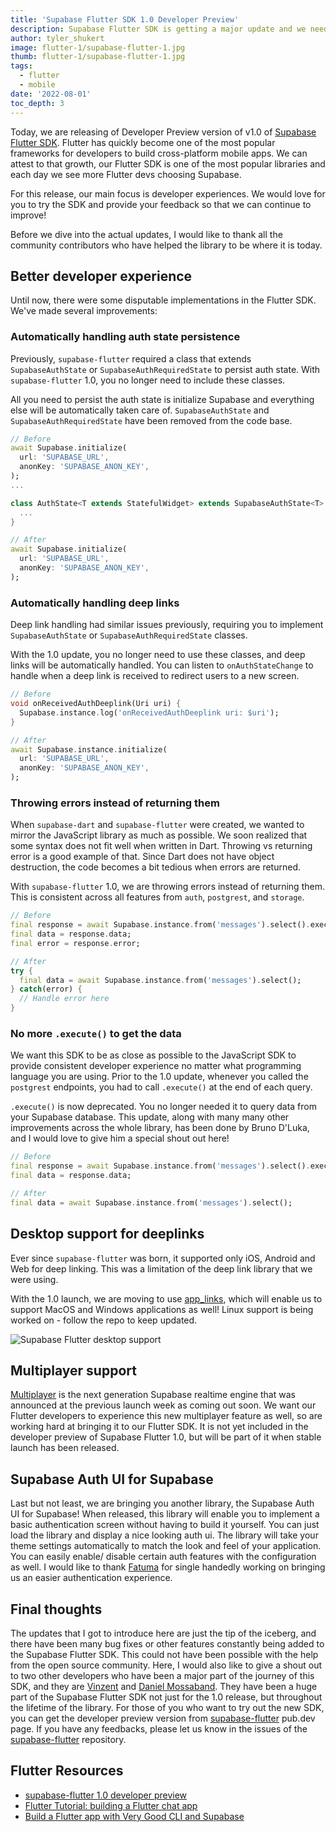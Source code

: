 ```yaml
---
title: 'Supabase Flutter SDK 1.0 Developer Preview'
description: Supabase Flutter SDK is getting a major update and we need your help making it better.
author: tyler_shukert
image: flutter-1/supabase-flutter-1.jpg
thumb: flutter-1/supabase-flutter-1.jpg
tags:
  - flutter
  - mobile
date: '2022-08-01'
toc_depth: 3
---
```


Today, we are releasing of Developer Preview version of v1.0 of [Supabase Flutter SDK](https://pub.dev/packages/supabase_flutter). Flutter has quickly become one of the most popular frameworks for developers to build cross-platform mobile apps. We can attest to that growth, our Flutter SDK is one of the most popular libraries and each day we see more Flutter devs choosing Supabase.

For this release, our main focus is developer experiences. We would love for you to try the SDK and provide your feedback so that we can continue to improve! 

Before we dive into the actual updates, I would like to thank all the community contributors who have helped the library to be where it is today. 

## Better developer experience

Until now, there were some disputable implementations in the Flutter SDK. We've made several improvements:

### Automatically handling auth state persistence 

Previously, `supabase-flutter` required a class that extends `SupabaseAuthState` or `SupabaseAuthRequiredState` to persist auth state. With `supabase-flutter` 1.0, you no longer need to include these classes. 

All you need to persist the auth state is initialize Supabase and everything else will be automatically taken care of. `SupabaseAuthState` and `SupabaseAuthRequiredState` have been removed from the code base. 

```dart
// Before
await Supabase.initialize(
  url: 'SUPABASE_URL',
  anonKey: 'SUPABASE_ANON_KEY',
);
...

class AuthState<T extends StatefulWidget> extends SupabaseAuthState<T> {
  ...
}

// After
await Supabase.initialize(
  url: 'SUPABASE_URL',
  anonKey: 'SUPABASE_ANON_KEY',
);
```

### Automatically handling deep links

Deep link handling had similar issues previously, requiring you to implement `SupabaseAuthState` or `SupabaseAuthRequiredState` classes. 

With the 1.0 update, you no longer need to use these classes, and deep links will be automatically handled. You can listen to `onAuthStateChange` to handle when a deep link is received to redirect users to a new screen. 

```dart
// Before
void onReceivedAuthDeeplink(Uri uri) {
  Supabase.instance.log('onReceivedAuthDeeplink uri: $uri');
}

// After
await Supabase.instance.initialize(
  url: 'SUPABASE_URL',
  anonKey: 'SUPABASE_ANON_KEY',
);
```

### Throwing errors instead of returning them

When `supabase-dart` and `supabase-flutter` were created, we wanted to mirror the JavaScript library as much as possible. We soon realized that some syntax does not fit well when written in Dart. Throwing vs returning error is a good example of that. Since Dart does not have object destruction, the code becomes a bit tedious when errors are returned. 

With `supabase-flutter` 1.0, we are throwing errors instead of returning them. This is consistent across all features from `auth`, `postgrest`, and `storage`. 

```dart
// Before
final response = await Supabase.instance.from('messages').select().execute();
final data = response.data;
final error = response.error;

// After
try {
  final data = await Supabase.instance.from('messages').select();
} catch(error) {
  // Handle error here
}
```

### No more `.execute()` to get the data

We want this SDK to be as close as possible to the JavaScript SDK to provide consistent developer experience no matter what programming language you are using. Prior to the 1.0 update, whenever you called the `postgrest` endpoints, you had to call `.execute()` at the end of each query. 

`.execute()` is now deprecated. You no longer needed it to query data from your Supabase database. This update, along with many many other improvements across the whole library, has been done by Bruno D'Luka, and I would love to give him a special shout out here!

```dart
// Before
final response = await Supabase.instance.from('messages').select().execute();
final data = response.data;

// After
final data = await Supabase.instance.from('messages').select();
```

## Desktop support for deeplinks

Ever since `supabase-flutter` was born, it supported only iOS, Android and Web for deep linking. This was a limitation of the deep link library that we were using. 

With the 1.0 launch, we are moving to use [app_links](https://pub.dev/packages/app_links), which will enable us to support MacOS and Windows applications as well! Linux support is being worked on - follow the repo to keep updated. 

![Supabase Flutter desktop support](/images/blog/flutter-1/supported-platforms-table.png)


## Multiplayer support

[Multiplayer](https://supabase.com/blog/2022/04/01/supabase-realtime-with-multiplayer-features) is the next generation Supabase realtime engine that was announced at the previous launch week as coming out soon. We want our Flutter developers to experience this new multiplayer feature as well, so are working hard at bringing it to our Flutter SDK. It is not yet included in the developer preview of Supabase Flutter 1.0, but will be part of it when stable launch has been released. 

## Supabase Auth UI for Supabase

Last but not least, we are bringing you another library, the Supabase Auth UI for Supabase! When released, this library will enable you to implement a basic authentication screen without having to build it yourself. You can just load the library and display a nice looking auth ui. The library will take your theme settings automatically to match the look and feel of your application. You can easily enable/ disable certain auth features with the configuration as well. I would like to thank [Fatuma](https://twitter.com/XquisiteDreamer) for single handedly working on bringing us an easier authentication experience. 

## Final thoughts

The updates that I got to introduce here are just the tip of the iceberg, and there have been many bug fixes or other features constantly being added to the Supabase Flutter SDK. This could not have been possible with the help from the open source community. Here, I would also like to give a shout out to two other developers who have been a major part of the journey of this SDK, and they are [Vinzent](https://twitter.com/Vinzent03_) and [Daniel Mossaband](https://github.com/DanMossa). They have been a huge part of the Supabase Flutter SDK not just for the 1.0 release, but throughout the lifetime of the library. 
For those of you who want to try out the new SDK, you can get the developer preview version from [supabase-flutter](https://pub.dev/packages/supabase_flutter) pub.dev page. 
If you have any feedbacks, please let us know in the issues of the [supabase-flutter](https://github.com/supabase-community/supabase-flutter/issues) repository. 

## Flutter Resources

- [supabase-flutter 1.0 developer preview](https://pub.dev/packages/supabase_flutter)
- [Flutter Tutorial: building a Flutter chat app](https://supabase.com/blog/2022/06/30/flutter-tutorial-building-a-chat-app)
- [Build a Flutter app with Very Good CLI and Supabase](https://verygood.ventures/blog/flutter-app-very-good-cli-supabase)
